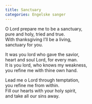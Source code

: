```yaml
---
title: Sanctuary
categories: Engelske sanger
---
```


O Lord prepare me to be a sanctuary,  
pure and holy, tried and true.  
With thanksgiving I'll be a living,  
sanctuary for you.

It was you lord who gave the savior,  
heart and soul Lord, for every man.  
It is you lord, who knows my weakness,  
you refine me with thine own hand.

Lead me o Lord through temptation,  
you refine me from within.  
Fill our hearts with your holy spirit,  
and take all our sins away.
